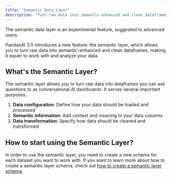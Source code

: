 ```yaml
---
title: "Semantic Data Layer"
description: "Turn raw data into semantic-enhanced and clean dataframes"
---
```


<Note title="Experimental Feature">
The semantic data layer is an experimental feature, suggested to advanced users.
</Note>

PandasAI 3.0 introduces a new feature: the semantic layer, which allows you to turn raw data into semantic-enhanced and clean dataframes, making it easier to work with and analyze your data.

## What's the Semantic Layer?

The semantic layer allows you to turn raw data into dataframes you can ask questions to as conversational AI dashboards. It serves several important purposes:

1. **Data configuration**: Define how your data should be loaded and processed
2. **Semantic information**: Add context and meaning to your data columns
3. **Data transformation**: Specify how data should be cleaned and transformed

## How to start using the Semantic Layer?

In order to use the semantic layer, you need to create a new schema for each dataset you want to work with.
If you want to learn more about how to create a semantic layer schema, check out [how to create a semantic layer schema](/v3/semantic-layer/new).